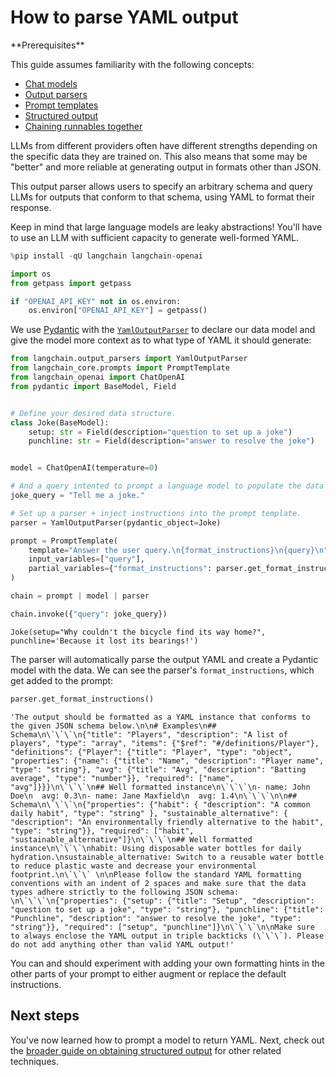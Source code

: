 # How to parse YAML output

<Info>
**Prerequisites**


This guide assumes familiarity with the following concepts:
- [Chat models](/oss/javascript/concepts/chat_models)
- [Output parsers](/oss/javascript/concepts/output_parsers)
- [Prompt templates](/oss/javascript/concepts/prompt_templates)
- [Structured output](/oss/javascript/how-to/structured_output)
- [Chaining runnables together](/oss/javascript/how-to/sequence/)

</Info>

LLMs from different providers often have different strengths depending on the specific data they are trained on. This also means that some may be "better" and more reliable at generating output in formats other than JSON.

This output parser allows users to specify an arbitrary schema and query LLMs for outputs that conform to that schema, using YAML to format their response.

<Note>
Keep in mind that large language models are leaky abstractions! You'll have to use an LLM with sufficient capacity to generate well-formed YAML.
</Note>



```python
%pip install -qU langchain langchain-openai

import os
from getpass import getpass

if "OPENAI_API_KEY" not in os.environ:
    os.environ["OPENAI_API_KEY"] = getpass()
```

We use [Pydantic](https://docs.pydantic.dev) with the [`YamlOutputParser`](https://python.langchain.com/api_reference/langchain/output_parsers/langchain.output_parsers.yaml.YamlOutputParser.html#langchain.output_parsers.yaml.YamlOutputParser) to declare our data model and give the model more context as to what type of YAML it should generate:


```python
from langchain.output_parsers import YamlOutputParser
from langchain_core.prompts import PromptTemplate
from langchain_openai import ChatOpenAI
from pydantic import BaseModel, Field


# Define your desired data structure.
class Joke(BaseModel):
    setup: str = Field(description="question to set up a joke")
    punchline: str = Field(description="answer to resolve the joke")


model = ChatOpenAI(temperature=0)

# And a query intented to prompt a language model to populate the data structure.
joke_query = "Tell me a joke."

# Set up a parser + inject instructions into the prompt template.
parser = YamlOutputParser(pydantic_object=Joke)

prompt = PromptTemplate(
    template="Answer the user query.\n{format_instructions}\n{query}\n",
    input_variables=["query"],
    partial_variables={"format_instructions": parser.get_format_instructions()},
)

chain = prompt | model | parser

chain.invoke({"query": joke_query})
```



```output
Joke(setup="Why couldn't the bicycle find its way home?", punchline='Because it lost its bearings!')
```


The parser will automatically parse the output YAML and create a Pydantic model with the data. We can see the parser's `format_instructions`, which get added to the prompt:


```python
parser.get_format_instructions()
```



```output
'The output should be formatted as a YAML instance that conforms to the given JSON schema below.\n\n# Examples\n## Schema\n\`\`\`\n{"title": "Players", "description": "A list of players", "type": "array", "items": {"$ref": "#/definitions/Player"}, "definitions": {"Player": {"title": "Player", "type": "object", "properties": {"name": {"title": "Name", "description": "Player name", "type": "string"}, "avg": {"title": "Avg", "description": "Batting average", "type": "number"}}, "required": ["name", "avg"]}}}\n\`\`\`\n## Well formatted instance\n\`\`\`\n- name: John Doe\n  avg: 0.3\n- name: Jane Maxfield\n  avg: 1.4\n\`\`\`\n\n## Schema\n\`\`\`\n{"properties": {"habit": { "description": "A common daily habit", "type": "string" }, "sustainable_alternative": { "description": "An environmentally friendly alternative to the habit", "type": "string"}}, "required": ["habit", "sustainable_alternative"]}\n\`\`\`\n## Well formatted instance\n\`\`\`\nhabit: Using disposable water bottles for daily hydration.\nsustainable_alternative: Switch to a reusable water bottle to reduce plastic waste and decrease your environmental footprint.\n\`\`\` \n\nPlease follow the standard YAML formatting conventions with an indent of 2 spaces and make sure that the data types adhere strictly to the following JSON schema: \n\`\`\`\n{"properties": {"setup": {"title": "Setup", "description": "question to set up a joke", "type": "string"}, "punchline": {"title": "Punchline", "description": "answer to resolve the joke", "type": "string"}}, "required": ["setup", "punchline"]}\n\`\`\`\n\nMake sure to always enclose the YAML output in triple backticks (\`\`\`). Please do not add anything other than valid YAML output!'
```


You can and should experiment with adding your own formatting hints in the other parts of your prompt to either augment or replace the default instructions.

## Next steps

You've now learned how to prompt a model to return YAML. Next, check out the [broader guide on obtaining structured output](/oss/javascript/how-to/structured_output) for other related techniques.


```python

```
